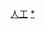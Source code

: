 {{NavboxV2
| name      = Constructed languages
| title     = [[人工語言]]
| state = {{{state|autocollapse}}}
| bodyclass = hlist

| group1 = 分類
| list1  = 
* [[藝術語言]]
** [[虛構語言]]
** [[語言遊戲]]
* [[国际辅助语]]
** [[世界語言]]
** [[區域性人工語言]]
* [[工化語言]]
** {{Link-en|實驗性語言|Experimental language}}
** {{Le|音乐语言|Musical language}}
** [[哲學語言]]

| group2 = 特定語言<br>按組分類
| list2-border = child
| list2-type = vertical
| list2-evenodd = swap
| list2-group1 = [[国际辅助语]]
| list2-list1  =
* [[Babm]]
* [[布利斯符號]]
* [[Bolak language|Bolak]]
* [[Communicationssprache]]
* [[世界语]]
** [[仿古世界語]]
** [[Esperantido]]
** [[改良世界語]]
** [[Esperanto II]]
** [[伊多語]]
** [[Mundolinco]]
** [[Romániço]]
** [[斯諾維歐語]]
* [[格罗沙语]]
** [[Interglossa]]
* [[Guosa]]
* {{Le|Idiom Neutral}}
* [[Intal language|Intal]]
* [[因特語]]
* [[西方国际语]]
* [[國際手語]]
* [[科塔瓦语]]
* [[Langue nouvelle]]
* [[无屈折拉丁语]]
* [[新通用语]]
* [[Lingwa de planeta]]
* [[Mondial language|Mondial]]
* {{Le|Neo language}}
* {{Le|Nal Bino}}
* [[诺维亚语]]
* [[Pasilingua]]
* {{Le|Sambahsa}}
* [[索来索语]]
* {{Le|索納語|Sona (constructed language)}}
* {{Le|Spokil}}
* [[Unish]]
* [[Universalglot]]
* {{Le|Uropi}}
* [[沃拉普克语]]

| list2-group2 = [[區域性人工語言|區域性<br/>人工語言]]
| list2-list2  =
* {{Le|Afrihili}}
* [[Efatese language|Efatese]]
* [[Eurolengo]]
* [[Runyakitara language|Runyakitara]]
* [[康柏语]]
* [[Pan-Germanic language]]
** [[Folkspraak]]
** [[Tutonish]]
* [[Pan-Slavic language]]
** [[斯拉夫共通語]]
** [[斯諾維歐語]]
* [[Pan-Romance language]]
** [[Romanid]]

| list2-group3 = [[工化語言]]
| list2-list3  = 
* {{Le|網口語|aUI (constructed language)}}
* [[Dutton Speedwords]]
* [[Ithkuil]]<!-- 包括其首個版本和中間版本（Ilaksh） -->
* [[Kalaba-X]]
* [[宇宙语言]]
* [[Loglan]]
* [[逻辑语]]
* {{Le|真實角色|一篇關於真實角色和哲學語言的文章}}
* {{Le|羅語|Ro language}}
* [[道本语]]

| list2-group4 = [[虛構語言]]<br/>及[[藝術語言]] <!--不要加入大部分未完成的語言或只有個別已知詞彙的虛構語言。只有更精心完整的語言，其有關條目可以列舉在此。另外不要添加托爾金的語言，因為它們已經在下方列舉的條目內提及。 -->
| list2-list4  = 
* [[Asa'pili]]
* [[亚特兰蒂斯语]]
* {{Le|Brithenig}}
* [[多斯拉克語]]
* [[Enchanta]]
* {{Le|Kēlen}}
* [[克林貢語]]
** {{Le|克林貢語語法|Klingon grammar}}
** [[克林貢語字母]]
* [[Kobaïan]]
* [[拉丹語]]
* [[Loxian語]]
* [[列尼維文]]
* [[阿爾達的語言|中土大陸]]
** [[阿登奈克語]]
** [[昆雅语]]
** [[辛达林|辛達林語]]
** [[:Category:中土大陸的語言|更多……]]
* [[納美語]]
* {{Le|Nadsat}}
* [[Syldavian]]
* {{Le|Teonaht}}
* {{Le|Tsolyáni language|Tsolyáni}}
* [[瓦雷利亞語言]]
* [[Verdurian language|Verdurian]]
* {{Le|Wenedyk}}
* [[Hymmnos語]]

| list2-group5 = 儀式及其他
| list2-list5  = 
* [[Balaibalan]]
* {{Le|Damin}}
* {{Le|Enochian}}
* [[Eskayan language|Eskayan]]
* {{Le|Lingua Ignota}}
* [[Medefaidrin]]
* [[Palawa kani]]
* [[耶基斯語]]
* [[Zaum]]
* [[多瓦祖爾語]]
* [[福爾摩沙語 (撒瑪納札)|福爾摩沙語]]
* [[塔罗萨王国#塔羅薩語|塔羅薩語]]

| group3 = 書寫系統
| list3  = 
* {{Le|人工字母|Constructed script}}
* {{Le|世界語正寫法|Esperanto orthography}}
* 托爾金書寫系統
** [[Cirth]]
** [[Sarati]]
** [[Tengwar]]

| group4 = 相關內容
| list4 =
* {{Le|人工語言：手工藝術之舌|Conlanging: The Art of Crafting Tongues}}
* [[Grammelot]]
* [[Relexification]]
* [[Zompist.com]]
* [[Langmaker]]
* [[人工語言代碼]]
* [[語言創建會議]]
* [[語言創建協會]]
| below = 
* {{Le|Portal:人工語言|Portal:Constructed languages}}
* [[人工語言列表]]
* {{Link-en|語言創建者列表|List of language inventors}}
}}<noinclude>
{{Collapsible_option}}
[[Category:语言导航模板|人工]]
[[Category:人工語言|*]]
</noinclude>